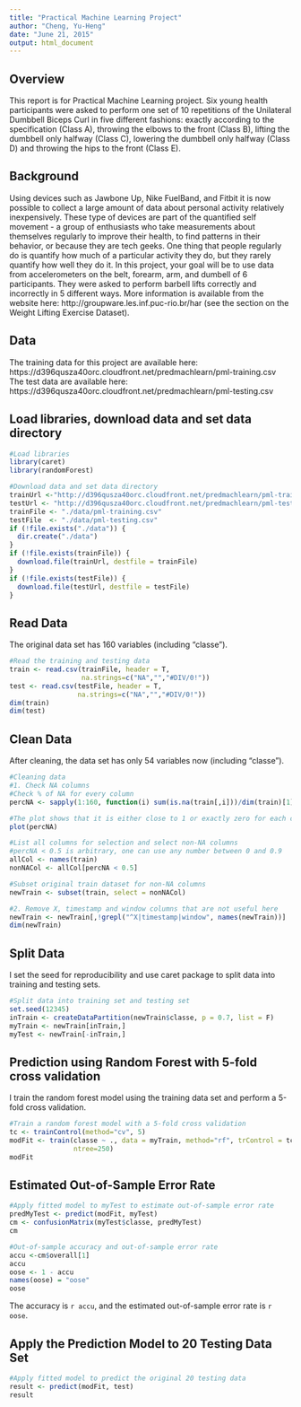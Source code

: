 ```yaml
---
title: "Practical Machine Learning Project"
author: "Cheng, Yu-Heng"
date: "June 21, 2015"
output: html_document
---
```

## Overview
This report is for Practical Machine Learning project. Six young health participants were asked to perform one set of 10 repetitions of the Unilateral Dumbbell Biceps Curl in five different fashions: exactly according to the specification (Class A), throwing the elbows to the front (Class B), lifting the dumbbell only halfway (Class C), lowering the dumbbell only halfway (Class D) and throwing the hips to the front (Class E).

## Background
Using devices such as Jawbone Up, Nike FuelBand, and Fitbit it is now possible to collect a large amount of data about personal activity relatively inexpensively. These type of devices are part of the quantified self movement - a group of enthusiasts who take measurements about themselves regularly to improve their health, to find patterns in their behavior, or because they are tech geeks. One thing that people regularly do is quantify how much of a particular activity they do, but they rarely quantify how well they do it. In this project, your goal will be to use data from accelerometers on the belt, forearm, arm, and dumbell of 6 participants. They were asked to perform barbell lifts correctly and incorrectly in 5 different ways. More information is available from the website here: http://groupware.les.inf.puc-rio.br/har (see the section on the Weight Lifting Exercise Dataset).

## Data
The training data for this project are available here: 
https://d396qusza40orc.cloudfront.net/predmachlearn/pml-training.csv
The test data are available here: 
https://d396qusza40orc.cloudfront.net/predmachlearn/pml-testing.csv

## Load libraries, download data and set data directory
```r
#Load libraries
library(caret)
library(randomForest)

#Download data and set data directory
trainUrl <-"http://d396qusza40orc.cloudfront.net/predmachlearn/pml-training.csv"
testUrl <- "http://d396qusza40orc.cloudfront.net/predmachlearn/pml-testing.csv"
trainFile <- "./data/pml-training.csv"
testFile  <- "./data/pml-testing.csv"
if (!file.exists("./data")) {
  dir.create("./data")
}
if (!file.exists(trainFile)) {
  download.file(trainUrl, destfile = trainFile)
}
if (!file.exists(testFile)) {
  download.file(testUrl, destfile = testFile)
}
```

## Read Data
The original data set has 160 variables (including "classe").
```r
#Read the training and testing data
train <- read.csv(trainFile, header = T, 
                  na.strings=c("NA","","#DIV/0!"))
test <- read.csv(testFile, header = T, 
                 na.strings=c("NA","","#DIV/0!"))
dim(train)
dim(test)
```

## Clean Data
After cleaning, the data set has only 54 variables now (including "classe").
```r
#Cleaning data
#1. Check NA columns
#Check % of NA for every column
percNA <- sapply(1:160, function(i) sum(is.na(train[,i]))/dim(train)[1])

#The plot shows that it is either close to 1 or exactly zero for each column
plot(percNA)

#List all columns for selection and select non-NA columns
#percNA < 0.5 is arbitrary, one can use any number between 0 and 0.9
allCol <- names(train)
nonNACol <- allCol[percNA < 0.5]

#Subset original train dataset for non-NA columns
newTrain <- subset(train, select = nonNACol)

#2. Remove X, timestamp and window columns that are not useful here
newTrain <- newTrain[,!grepl("^X|timestamp|window", names(newTrain))]
dim(newTrain)
```

## Split Data
I set the seed for reproducibility and use caret package to split data into training and testing sets.
```r
#Split data into training set and testing set
set.seed(12345)
inTrain <- createDataPartition(newTrain$classe, p = 0.7, list = F)
myTrain <- newTrain[inTrain,]
myTest <- newTrain[-inTrain,]
```

## Prediction using Random Forest with 5-fold cross validation
I train the random forest model using the training data set and perform a 5-fold cross validation.
```r
#Train a random forest model with a 5-fold cross validation
tc <- trainControl(method="cv", 5)
modFit <- train(classe ~ ., data = myTrain, method="rf", trControl = tc, 
                ntree=250)
modFit
```

## Estimated Out-of-Sample Error Rate
```r
#Apply fitted model to myTest to estimate out-of-sample error rate
predMyTest <- predict(modFit, myTest)
cm <- confusionMatrix(myTest$classe, predMyTest)
cm

#Out-of-sample accuracy and out-of-sample error rate
accu <-cm$overall[1]
accu
oose <- 1 - accu
names(oose) = "oose"
oose
```
The accuracy is `r accu`, and the estimated out-of-sample error rate is `r oose`.

## Apply the Prediction Model to 20 Testing Data Set
```r
#Apply fitted model to predict the original 20 testing data
result <- predict(modFit, test)
result
```